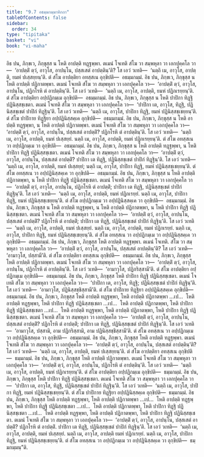 ```yaml
---
title: "9.7 อธมฺมกมฺมาทิกถา"
tableOfContents: false
sidebar:
  order: 34
type: "tipitaka"
basket: "vi"
book: "vi-maha"
---
```



<DynamicBreadcrumb />

<Division number="397" book="vi-maha">

<Paragraph number="1814" book="vi-maha">
อิธ ปน, ภิกฺขเว, ภิกฺขุสฺส น โหติ อาปตฺติ ทฏฺฐพฺพา. ตเมนํ โจเทติ สํโฆ วา สมฺพหุลา วา เอกปุคฺคโล วา—  ‘อาปตฺติํ ตฺวํ, อาวุโส, อาปนฺโน, ปสฺสเสตํ อาปตฺตินฺ’ติ? โส เอวํ วเทติ—  ‘นตฺถิ เม, อาวุโส, อาปตฺติ, ยมหํ ปเสฺสยฺยนฺ’ติ. ตํ สํโฆ อาปตฺติยา อทสฺสเน อุกฺขิปติ—  อธมฺมกมฺมํ.
</Paragraph>

<Paragraph number="1815" book="vi-maha">
อิธ ปน, ภิกฺขเว, ภิกฺขุสฺส น โหติ อาปตฺติ ปฏิกาตพฺพา. ตเมนํ โจเทติ สํโฆ วา สมฺพหุลา วา เอกปุคฺคโล วา—  ‘อาปตฺติํ ตฺวํ, อาวุโส, อาปนฺโน, ปฏิกโรหิ ตํ อาปตฺตินฺ’ติ. โส เอวํ วเทติ—  ‘นตฺถิ เม, อาวุโส, อาปตฺติ, ยมหํ ปฏิกเรยฺยนฺ’ติ. ตํ สํโฆ อาปตฺติยา อปฺปฏิกมฺเม อุกฺขิปติ—  อธมฺมกมฺมํ.
</Paragraph>

<Paragraph number="1816" book="vi-maha">
อิธ ปน, ภิกฺขเว, ภิกฺขุสฺส น โหติ ปาปิกา ทิฏฺฐิ ปฏินิสฺสชฺเชตา. ตเมนํ โจเทติ สํโฆ วา สมฺพหุลา วา เอกปุคฺคโล วา—  ‘ปาปิกา เต, อาวุโส, ทิฏฺฐิ, ปฏินิสฺสชฺเชตํ ปาปิกํ ทิฏฺฐินฺ’ติ. โส เอวํ วเทติ—  ‘นตฺถิ เม, อาวุโส, ปาปิกา ทิฏฺฐิ, ยมหํ ปฏินิสฺสชฺเชยฺยนฺ’ติ. ตํ สํโฆ ปาปิกาย ทิฏฺฐิยา อปฺปฏินิสฺสคฺเค อุกฺขิปติ—  อธมฺมกมฺมํ.
</Paragraph>

<Paragraph number="1817" book="vi-maha">
อิธ ปน, ภิกฺขเว, ภิกฺขุสฺส น โหติ อาปตฺติ ทฏฺฐพฺพา, น โหติ อาปตฺติ ปฏิกาตพฺพา. ตเมนํ โจเทติ สํโฆ วา สมฺพหุลา วา เอกปุคฺคโล วา—  ‘อาปตฺติํ ตฺวํ, อาวุโส, อาปนฺโน, ปสฺสเสตํ อาปตฺติํ? ปฏิกโรหิ ตํ อาปตฺตินฺ’ติ. โส เอวํ วเทติ—  ‘นตฺถิ เม, อาวุโส, อาปตฺติ, ยมหํ ปเสฺสยฺยํ. นตฺถิ เม, อาวุโส, อาปตฺติ, ยมหํ ปฏิกเรยฺยนฺ’ติ. ตํ สํโฆ อทสฺสเน วา อปฺปฏิกมฺเม วา อุกฺขิปติ—  อธมฺมกมฺมํ.
</Paragraph>

<Paragraph number="1818" book="vi-maha">
อิธ ปน, ภิกฺขเว, ภิกฺขุสฺส น โหติ อาปตฺติ ทฏฺฐพฺพา, น โหติ ปาปิกา ทิฏฺฐิ ปฏินิสฺสชฺเชตา. ตเมนํ โจเทติ สํโฆ วา สมฺพหุลา วา เอกปุคฺคโล วา—  ‘อาปตฺติํ ตฺวํ, อาวุโส, อาปนฺโน, ปสฺสเสตํ อาปตฺติํ? ปาปิกา เต ทิฏฺฐิ, ปฏินิสฺสชฺเชตํ ปาปิกํ ทิฏฺฐินฺ’ติ. โส เอวํ วเทติ—  ‘นตฺถิ เม, อาวุโส, อาปตฺติ, ยมหํ ปเสฺสยฺยํ; นตฺถิ เม, อาวุโส, ปาปิกา ทิฏฺฐิ, ยมหํ ปฏินิสฺสชฺเชยฺยนฺ’ติ. ตํ สํโฆ อทสฺสเน วา อปฺปฏินิสฺสคฺเค วา อุกฺขิปติ—  อธมฺมกมฺมํ.
</Paragraph>

<Paragraph number="1819" book="vi-maha">
อิธ ปน, ภิกฺขเว, ภิกฺขุสฺส น โหติ อาปตฺติ ปฏิกาตพฺพา, น โหติ ปาปิกา ทิฏฺฐิ ปฏินิสฺสชฺเชตา. ตเมนํ โจเทติ สํโฆ วา สมฺพหุลา วา เอกปุคฺคโล วา—  ‘อาปตฺติํ ตฺวํ, อาวุโส, อาปนฺโน, ปฏิกโรหิ ตํ อาปตฺติํ; ปาปิกา เต ทิฏฺฐิ, ปฏินิสฺสชฺเชตํ ปาปิกํ ทิฏฺฐินฺ’ติ. โส เอวํ วเทติ—  ‘นตฺถิ เม, อาวุโส, อาปตฺติ, ยมหํ ปฏิกเรยฺยํ. นตฺถิ เม, อาวุโส, ปาปิกา ทิฏฺฐิ, ยมหํ ปฏินิสฺสชฺเชยฺยนฺ’ติ. ตํ สํโฆ อปฺปฏิกมฺเม วา อปฺปฏินิสฺสคฺเค วา อุกฺขิปติ—  อธมฺมกมฺมํ.
</Paragraph>

<Paragraph number="1820" book="vi-maha">
อิธ ปน, ภิกฺขเว, ภิกฺขุสฺส น โหติ อาปตฺติ ทฏฺฐพฺพา, น โหติ อาปตฺติ ปฏิกาตพฺพา, น โหติ ปาปิกา ทิฏฺฐิ ปฏินิสฺสชฺเชตา. ตเมนํ โจเทติ สํโฆ วา สมฺพหุลา วา เอกปุคฺคโล วา—  ‘อาปตฺติํ ตฺวํ, อาวุโส, อาปนฺโน, ปสฺสเสตํ อาปตฺติํ? ปฏิกโรหิ ตํ อาปตฺติํ; ปาปิกา เต ทิฏฺฐิ, ปฏินิสฺสชฺเชตํ ปาปิกํ ทิฏฺฐินฺ’ติ. โส เอวํ วเทติ—  ‘นตฺถิ เม, อาวุโส, อาปตฺติ, ยมหํ ปเสฺสยฺยํ. นตฺถิ เม, อาวุโส, อาปตฺติ, ยมหํ ปฏิกเรยฺยํ. นตฺถิ เม, อาวุโส, ปาปิกา ทิฏฺฐิ, ยมหํ ปฏินิสฺสชฺเชยฺยนฺ’ติ. ตํ สํโฆ อทสฺสเน วา อปฺปฏิกมฺเม วา อปฺปฏินิสฺสคฺเค วา อุกฺขิปติ—  อธมฺมกมฺมํ.
</Paragraph>

</Division>
<Division number="398" book="vi-maha">

<Paragraph number="1821" book="vi-maha">
อิธ ปน, ภิกฺขเว, ภิกฺขุสฺส โหติ อาปตฺติ ทฏฺฐพฺพา. ตเมนํ โจเทติ. สํโฆ วา สมฺพหุลา วา เอกปุคฺคโล วา—  ‘อาปตฺติํ ตฺวํ, อาวุโส, อาปนฺโน, ปสฺสเสตํ อาปตฺตินฺ’ติ? โส เอวํ วเทติ—  ‘อามาวุโส, ปสฺสามี’ติ. ตํ สํโฆ อาปตฺติยา อทสฺสเน อุกฺขิปติ—  อธมฺมกมฺมํ.
</Paragraph>

<Paragraph number="1822" book="vi-maha">
อิธ ปน, ภิกฺขเว, ภิกฺขุสฺส โหติ อาปตฺติ ปฏิกาตพฺพา. ตเมนํ โจเทติ สํโฆ วา สมฺพหุลา วา เอกปุคฺคโล วา—  ‘อาปตฺติํ ตฺวํ, อาวุโส, อาปนฺโน, ปฏิกโรหิ ตํ อาปตฺตินฺ’ติ. โส เอวํ วเทติ—  ‘อามาวุโส, ปฏิกริสฺสามี’ติ. ตํ สํโฆ อาปตฺติยา อปฺปฏิกมฺเม อุกฺขิปติ—  อธมฺมกมฺมํ.
</Paragraph>

<Paragraph number="1823" book="vi-maha">
อิธ ปน, ภิกฺขเว, ภิกฺขุสฺส โหติ ปาปิกา ทิฏฺฐิ ปฏินิสฺสชฺเชตา. ตเมนํ โจเทติ สํโฆ วา สมฺพหุลา วา เอกปุคฺคโล วา—  ‘ปาปิกา เต, อาวุโส, ทิฏฺฐิ; ปฏินิสฺสชฺเชตํ ปาปิกํ ทิฏฺฐินฺ’ติ. โส เอวํ วเทติ—  ‘อามาวุโส, ปฏินิสฺสชฺชิสฺสามี’ติ. ตํ สํโฆ ปาปิกาย ทิฏฺฐิยา อปฺปฏินิสฺสคฺเค อุกฺขิปติ—  อธมฺมกมฺมํ.
</Paragraph>

<Paragraph number="1824" book="vi-maha">
อิธ ปน, ภิกฺขเว, ภิกฺขุสฺส โหติ อาปตฺติ ทฏฺฐพฺพา, โหติ อาปตฺติ ปฏิกาตพฺพา …เป…  โหติ อาปตฺติ ทฏฺฐพฺพา, โหติ ปาปิกา ทิฏฺฐิ ปฏินิสฺสชฺเชตา …เป…  โหติ อาปตฺติ ปฏิกาตพฺพา, โหติ ปาปิกา ทิฏฺฐิ ปฏินิสฺสชฺเชตา …เป…  โหติ อาปตฺติ ทฏฺฐพฺพา, โหติ อาปตฺติ ปฏิกาตพฺพา, โหติ ปาปิกา ทิฏฺฐิ ปฏินิสฺสชฺเชตา. ตเมนํ โจเทติ สํโฆ วา สมฺพหุลา วา เอกปุคฺคโล วา—  ‘อาปตฺติํ ตฺวํ, อาวุโส, อาปนฺโน, ปสฺสเสตํ อาปตฺติํ? ปฏิกโรหิ ตํ อาปตฺติํ; ปาปิกา เต ทิฏฺฐิ, ปฏินิสฺสชฺเชตํ ปาปิกํ ทิฏฺฐินฺ’ติ. โส เอวํ วเทติ—  ‘อามาวุโส, ปสฺสามิ, อาม ปฏิกริสฺสามิ, อาม ปฏินิสฺสชฺชิสฺสามี’ติ. ตํ สํโฆ อทสฺสเน วา อปฺปฏิกมฺเม วา อปฺปฏินิสฺสคฺเค วา อุกฺขิปติ—  อธมฺมกมฺมํ.
</Paragraph>

</Division>
<Division number="399" book="vi-maha">

<Paragraph number="1825" book="vi-maha">
อิธ ปน, ภิกฺขเว, ภิกฺขุสฺส โหติ อาปตฺติ ทฏฺฐพฺพา. ตเมนํ โจเทติ สํโฆ วา สมฺพหุลา วา เอกปุคฺคโล วา—  ‘อาปตฺติํ ตฺวํ, อาวุโส, อาปนฺโน, ปสฺสเสตํ อาปตฺตินฺ’ติ? โส เอวํ วเทติ—  ‘นตฺถิ เม, อาวุโส, อาปตฺติ, ยมหํ ปเสฺสยฺยนฺ’ติ. ตํ สํโฆ อาปตฺติยา อทสฺสเน อุกฺขิปติ—  ธมฺมกมฺมํ.
</Paragraph>

<Paragraph number="1826" book="vi-maha">
อิธ ปน, ภิกฺขเว, ภิกฺขุสฺส โหติ อาปตฺติ ปฏิกาตพฺพา. ตเมนํ โจเทติ สํโฆ วา สมฺพหุลา วา เอกปุคฺคโล วา—  ‘อาปตฺติํ ตฺวํ, อาวุโส, อาปนฺโน, ปฏิกโรหิ ตํ อาปตฺตินฺ’ติ. โส เอวํ วเทติ—  ‘นตฺถิ เม, อาวุโส, อาปตฺติ, ยมหํ ปฏิกเรยฺยนฺ’ติ. ตํ สํโฆ อาปตฺติยา อปฺปฏิกมฺเม อุกฺขิปติ—  ธมฺมกมฺมํ.
</Paragraph>

<Paragraph number="1827" book="vi-maha">
อิธ ปน, ภิกฺขเว, ภิกฺขุสฺส โหติ ปาปิกา ทิฏฺฐิ ปฏินิสฺสชฺเชตา. ตเมนํ โจเทติ สํโฆ วา สมฺพหุลา วา เอกปุคฺคโล วา—  ‘ปาปิกา เต, อาวุโส, ทิฏฺฐิ, ปฏินิสฺสชฺเชตํ ปาปิกํ ทิฏฺฐินฺ’ติ. โส เอวํ วเทติ—  ‘นตฺถิ เม, อาวุโส, ปาปิกา ทิฏฺฐิ, ยมหํ ปฏินิสฺสชฺเชยฺยนฺ’ติ. ตํ สํโฆ ปาปิกาย ทิฏฺฐิยา อปฺปฏินิสฺสคฺเค อุกฺขิปติ—  ธมฺมกมฺมํ.
</Paragraph>

<Paragraph number="1828" book="vi-maha">
อิธ ปน, ภิกฺขเว, ภิกฺขุสฺส โหติ อาปตฺติ ทฏฺฐพฺพา, โหติ อาปตฺติ ปฏิกาตพฺพา …เป…  โหติ อาปตฺติ ทฏฺฐพฺพา, โหติ ปาปิกา ทิฏฺฐิ ปฏินิสฺสชฺเชตา …เป…  โหติ อาปตฺติ ปฏิกาตพฺพา, โหติ ปาปิกา ทิฏฺฐิ ปฏินิสฺสชฺเชตา …เป…  โหติ อาปตฺติ ทฏฺฐพฺพา, โหติ อาปตฺติ ปฏิกาตพฺพา, โหติ ปาปิกา ทิฏฺฐิ ปฏินิสฺสชฺเชตา. ตเมนํ โจเทติ สํโฆ วา สมฺพหุลา วา เอกปุคฺคโล วา—  ‘อาปตฺติํ ตฺวํ, อาวุโส, อาปนฺโน, ปสฺสเสตํ อาปตฺติํ? ปฏิกโรหิ ตํ อาปตฺติํ. ปาปิกา เต ทิฏฺฐิ, ปฏินิสฺสชฺเชตํ ปาปิกํ ทิฏฺฐินฺ’ติ. โส เอวํ วเทติ—  ‘นตฺถิ เม, อาวุโส, อาปตฺติ, ยมหํ ปเสฺสยฺยํ. นตฺถิ เม, อาวุโส, อาปตฺติ ยมหํ ปฏิกเรยฺยํ. นตฺถิ เม, อาวุโส, ปาปิกา ทิฏฺฐิ, ยมหํ ปฏินิสฺสชฺเชยฺยนฺ’ติ. ตํ สํโฆ อทสฺสเน วา อปฺปฏิกมฺเม วา อปฺปฏินิสฺสคฺเค วา อุกฺขิปติ—  ธมฺมกมฺมนฺ”ติ.
</Paragraph>
</Division>